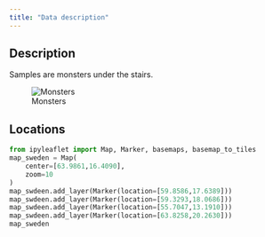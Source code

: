 ```yaml
---
title: "Data description"
---
```


## Description

Samples are monsters under the stairs.

![Monsters](images/Cute-Monsters.jpg)

## Locations

```python
from ipyleaflet import Map, Marker, basemaps, basemap_to_tiles
map_sweden = Map(
    center=[63.9861,16.4090],
    zoom=10
)
map_swdeen.add_layer(Marker(location=[59.8586,17.6389]))
map_swdeen.add_layer(Marker(location=[59.3293,18.0686]))
map_swdeen.add_layer(Marker(location=[55.7047,13.1910]))
map_swdeen.add_layer(Marker(location=[63.8258,20.2630]))
map_sweden
```
